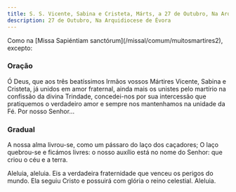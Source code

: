 ```yaml
---
title: S. S. Vicente, Sabina e Cristeta, Márts, a 27 de Outubro, Na Arquidiocese de Évora
description: 27 de Outubro, Na Arquidiocese de Évora
---
```


<aside>
  Como na [Missa Sapiéntiam sanctórum](/missal/comum/muitosmartires2), excepto:
</aside>

### Oração

Ó Deus, que aos três beatíssimos Irmãos vossos Mártires Vicente, Sabina e
Cristeta, já unidos em amor fraternal, ainda mais os unistes pelo martírio
na confissão da divina Trindade, concedei-nos por sua intercessão que
pratiquemos o verdadeiro amor e sempre nos mantenhamos na unidade da Fé.
Por nosso Senhor...

### Gradual

A nossa alma livrou-se, como um pássaro do laço dos caçadores; O laço
quebrou-se e ficámos livres: o nosso auxílio está no nome do Senhor: que
criou o céu e a terra.

Aleluia, aleluia. Eis a verdadeira fraternidade que venceu os perigos do
mundo. Ela seguiu Cristo e possuirá com glória o reino celestial. Aleluia.
